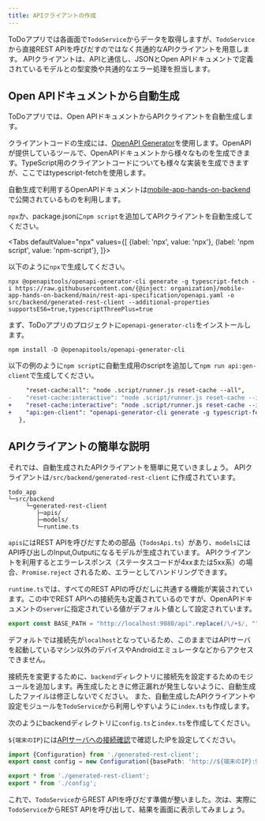 ```yaml
---
title: APIクライアントの作成
---
```



ToDoアプリでは各画面で`TodoService`からデータを取得しますが、`TodoService`から直接REST APIを呼びだすのではなく共通的なAPIクライアントを用意します。
APIクライアントは、APIと通信し、JSONとOpen APIドキュメントで定義されているモデルとの型変換や共通的なエラー処理を担当します。

## Open APIドキュメントから自動生成

ToDoアプリでは、Open APIドキュメントからAPIクライアントを自動生成します。

クライアントコードの生成には、[OpenAPI Generator](https://openapi-generator.tech/)を使用します。OpenAPIが提供しているツールで、OpenAPIドキュメントから様々なものを生成できます。TypeScript用のクライアントコードについても様々な実装を生成できますが、ここではtypescript-fetchを使用します。

自動生成で利用するOpenAPIドキュメントは[mobile-app-hands-on-backend](https://github.com/{@inject:organization}/mobile-app-hands-on-backend/tree/main/rest-api-specification)で公開されているものを利用します。

`npx`か、package.jsonに`npm script`を追加してAPIクライアントを自動生成してください。

<!-- textlint-disable ja-technical-writing/sentence-length,ja-technical-writing/max-comma,ja-spacing/ja-no-space-around-parentheses,jtf-style/3.3.かっこ類と隣接する文字の間のスペースの有無,ja-technical-writing/ja-no-mixed-period,ja-technical-writing/no-unmatched-pair -->

<Tabs
  defaultValue="npx"
  values={[
    {label: 'npx', value: 'npx'},
    {label: 'npm script', value: 'npm-script'},
  ]}>

<!-- textlint-enable ja-technical-writing/sentence-length,ja-technical-writing/max-comma,ja-spacing/ja-no-space-around-parentheses,jtf-style/3.3.かっこ類と隣接する文字の間のスペースの有無,ja-technical-writing/ja-no-mixed-period,ja-technical-writing/no-unmatched-pair -->

<TabItem value="npx">

以下のように`npx`で生成してください。

```console
npx @openapitools/openapi-generator-cli generate -g typescript-fetch -i https://raw.githubusercontent.com/{@inject: organization}/mobile-app-hands-on-backend/main/rest-api-specification/openapi.yaml -o src/backend/generated-rest-client --additional-properties supportsES6=true,typescriptThreePlus=true
```

</TabItem>

<TabItem value="npm-script">

まず、ToDoアプリのプロジェクトに`openapi-generator-cli`をインストールします。

```console
npm install -D @openapitools/openapi-generator-cli
```

以下の例のように`npm script`に自動生成用のscriptを追加して`npm run api:gen-client`で生成してください。

```diff title="package.json"
     "reset-cache:all": "node .script/runner.js reset-cache --all",
-    "reset-cache:interactive": "node .script/runner.js reset-cache --interactive"
+    "reset-cache:interactive": "node .script/runner.js reset-cache --interactive",
+    "api:gen-client": "openapi-generator-cli generate -g typescript-fetch -i https://raw.githubusercontent.com/{@inject: organization}/mobile-app-hands-on-backend/main/rest-api-specification/openapi.yaml -o src/backend/generated-rest-client --additional-properties supportsES6=true,typescriptThreePlus=true"
   },
```

</TabItem>

</Tabs>

## APIクライアントの簡単な説明

それでは、自動生成されたAPIクライアントを簡単に見ていきましょう。
APIクライアントは`/src/backend/generated-rest-client` に作成されています。

```console
todo_app
└─src/backend
     └─generated-rest-client
        ├─apis/
        ├─models/
        └─runtime.ts
```

`apis`にはREST APIを呼びだすための部品（`TodosApi.ts`）があり、`models`にはAPI呼び出しのInput,Outputになるモデルが生成されています。
APIクライアントを利用するとエラーレスポンス（ステータスコードが4xxまたは5xx系）の場合、`Promise.reject` されるため、エラーとしてハンドリングできます。

`runtime.ts`では、すべてのREST APIの呼びだしに共通する機能が実装されています。この中でREST APIへの接続先も定義されているのですが、OpenAPIドキュメントの`server`に指定されている値がデフォルト値として設定されています。

```typescript title="/src/backend/generated-rest-client/runtime.ts"
export const BASE_PATH = "http://localhost:9080/api".replace(/\/+$/, "");
```

デフォルトでは接続先が`localhost`となっているため、このままではAPIサーバを起動しているマシン以外のデバイスやAndroidエミュレータなどからアクセスできません。

接続先を変更するために、`backend`ディレクトリに接続先を設定するためのモジュールを追加します。再生成したときに修正漏れが発生しないように、自動生成したファイルは修正しないでください。
また、自動生成したAPIクライアントや設定モジュールを`TodoService`から利用しやすいように`index.ts`も作成します。

次のようにbackendディレクトリに`config.ts`と`index.ts`を作成してください。

`${端末のIP}`には[APIサーバへの接続確認](./setting-up-local-server.mdx#apiサーバへの接続確認)で確認したIPを設定してください。

```typescript title="/src/backend/config.ts"
import {Configuration} from './generated-rest-client';
export const config = new Configuration({basePath: 'http://${端末のIP}:9080/api'});
```

```typescript title="/src/backend/index.ts"
export * from './generated-rest-client';
export * from './config';
```

これで、`TodoService`からREST APIを呼びだす準備が整いました。次は、実際に`TodoService`からREST APIを呼び出して、結果を画面に表示してみましょう。
